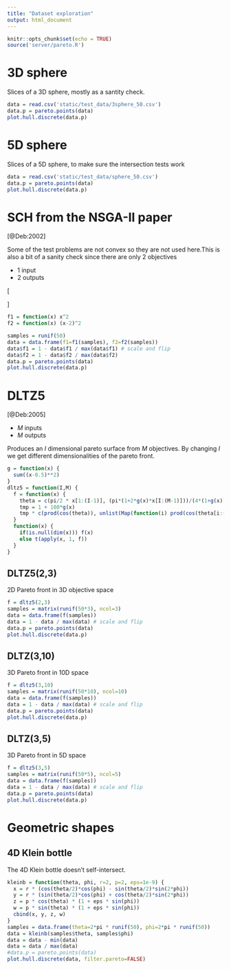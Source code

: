 ```yaml
---
title: "Dataset exploration"
output: html_document
---
```


```r
knitr::opts_chunk$set(echo = TRUE)
source('server/pareto.R')
```

# 3D sphere

Slices of a 3D sphere, mostly as a santity check.

```r
data = read.csv('static/test_data/3sphere_50.csv')
data.p = pareto.points(data)
plot.hull.discrete(data.p)
```

# 5D sphere

Slices of a 5D sphere, to make sure the intersection tests work

```r
data = read.csv('static/test_data/sphere_50.csv')
data.p = pareto.points(data)
plot.hull.discrete(data.p)
```

# SCH from the NSGA-II paper

[@Deb:2002]

Some of the test problems are not convex so they are not used here.This is 
also a bit of a sanity check since there are only 2 objectives

* 1 input
* 2 outputs

\[
\begin{aligned}
f_1(x) & = x^2 \\
f_2(x) & = (x-2)^2
\end{aligned}
\]

```r
f1 = function(x) x^2
f2 = function(x) (x-2)^2

samples = runif(50)
data = data.frame(f1=f1(samples), f2=f2(samples))
data$f1 = 1 - data$f1 / max(data$f1) # scale and flip
data$f2 = 1 - data$f2 / max(data$f2)
data.p = pareto.points(data)
plot.hull.discrete(data.p)
```

# DLTZ5

[@Deb:2005]

* $M$ inputs
* $M$ outputs

Produces an $I$ dimensional pareto surface from $M$ objectives. By changing $I$
we get different dimensionalities of the pareto front.

```r
g = function(x) {
  sum((x-0.5)**2)
}
dltz5 = function(I,M) {
  f = function(x) {
    theta = c(pi/2 * x[1:(I-1)], (pi*(1+2*g(x)*x[I:(M-1)]))/(4*(1+g(x))))
    tmp = 1 + 100*g(x)
    tmp * c(prod(cos(theta)), unlist(Map(function(i) prod(cos(theta[i:(M-i)]))*sin(theta[M-i+1]), 2:(M-1))), sin(theta[1]))
  }
  function(x) {
    if(is.null(dim(x))) f(x)
    else t(apply(x, 1, f))
  }
}
```

## DLTZ5(2,3)

2D Pareto front in 3D objective space

```r
f = dltz5(2,3)
samples = matrix(runif(50*3), ncol=3)
data = data.frame(f(samples))
data = 1 - data / max(data) # scale and flip
data.p = pareto.points(data)
plot.hull.discrete(data.p)
```

## DLTZ(3,10)

3D Pareto front in 10D space

```r
f = dltz5(3,10)
samples = matrix(runif(50*10), ncol=10)
data = data.frame(f(samples))
data = 1 - data / max(data) # scale and flip
data.p = pareto.points(data)
plot.hull.discrete(data.p)
```

## DLTZ(3,5)

3D Pareto front in 5D space

```r
f = dltz5(3,5)
samples = matrix(runif(50*5), ncol=5)
data = data.frame(f(samples))
data = 1 - data / max(data) # scale and flip
data.p = pareto.points(data)
plot.hull.discrete(data.p)
```

# Geometric shapes

## 4D Klein bottle

The 4D Klein bottle doesn't self-intersect.

```r
kleinb = function(theta, phi, r=2, p=2, eps=1e-9) {
  x = r * (cos(theta/2)*cos(phi) - sin(theta/2)*sin(2*phi))
  y = r * (sin(theta/2)*cos(phi) + cos(theta/2)*sin(2*phi))
  z = p * cos(theta) * (1 + eps * sin(phi))
  w = p * sin(theta) * (1 + eps * sin(phi))
  cbind(x, y, z, w)
}
samples = data.frame(theta=2*pi * runif(50), phi=2*pi * runif(50))
data = kleinb(samples$theta, samples$phi)
data = data - min(data)
data = data / max(data)
#data.p = pareto.points(data)
plot.hull.discrete(data, filter.pareto=FALSE)
```


